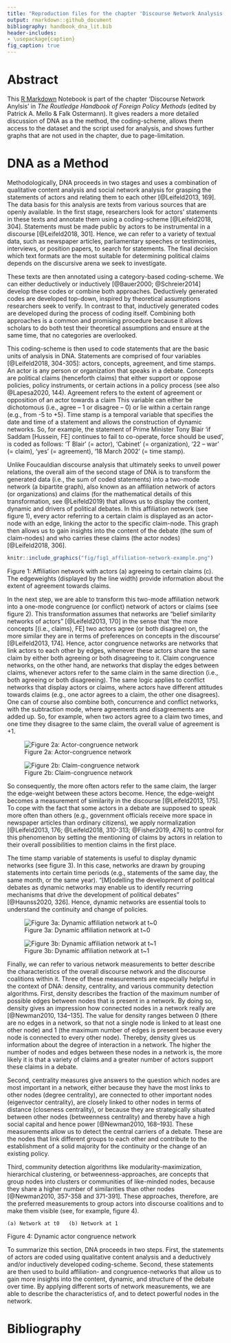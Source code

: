 ```yaml
---
title: "Reproduction files for the chapter 'Discourse Network Analysis'"
output: rmarkdown::github_document
bibliography: handbook_dna_lit.bib
header-includes:
- \usepackage{caption}
fig_caption: true
---
```


# Abstract

This [R Markdown](http://rmarkdown.rstudio.com) Notebook is part of the chapter 'Discourse Network Anylsis' in *The Routledge Handbook of Foreign Policy Methods* (edited by Patrick A. Mello & Falk Ostermann). It gives readers a more detailed discussion of DNA as a the method, the coding-scheme, allows them access to the dataset and the script used for analysis, and shows further graphs that are not used in the chapter, due to page-limitation.

# DNA as a Method

Methodologically, DNA proceeds in two stages and uses a combination of qualitative content analysis and social network analysis for grasping the statements of actors and relating them to each other [@Leifeld2013, 169]. The data basis for this analysis are texts from various sources that are openly available. In the first stage, researchers look for actors' statements in these texts and annotate them using a coding-scheme [@Leifeld2018, 304]. Statements must be made public by actors to be instrumental in a discourse [@Leifeld2018, 301]. Hence, we can refer to a variety of textual data, such as newspaper articles, parliamentary speeches or testimonies, interviews, or position papers, to search for statements. The final decision which text formats are the most suitable for determining political claims depends on the discursive arena we seek to investigate.

These texts are then annotated using a category-based coding-scheme. We can either deductively or inductively [@Bauer2000; @Schreier2014] develop these codes or combine both approaches. Deductively generated codes are developed top-down, inspired by theoretical assumptions researchers seek to verify. In contrast to that, inductively generated codes are developed during the process of coding itself. Combining both approaches is a common and promising procedure because it allows scholars to do both test their theoretical assumptions and ensure at the same time, that no categories are overlooked.

This coding-scheme is then used to code statements that are the basic units of analysis in DNA. Statements are comprised of four variables [@Leifeld2018, 304-305]: actors, concepts, agreement, and time stamps. An actor is any person or organization that speaks in a debate. Concepts are political claims (henceforth claims) that either support or oppose policies, policy instruments, or certain actions in a policy process (see also @Lapesa2020, 144). Agreement refers to the extent of agreement or opposition of an actor towards a claim This variable can either be dichotomous (i.e., agree – 1 or disagree – 0) or lie within a certain range (e.g., from -5 to +5). Time stamp is a temporal variable that specifies the date and time of a statement and allows the construction of dynamic networks. So, for example, the statement of Prime Minister Tony Blair 'if Saddam [Hussein, FE] continues to fail to co-operate, force should be used', is coded as follows: 'T Blair' (= actor), 'Cabinet' (= organization), '22 – war' (= claim), 'yes' (= agreement), '18 March 2002' (= time stamp).

Unlike Foucauldian discourse analysis that ultimately seeks to unveil power relations, the overall aim of the second stage of DNA is to transform the generated data (i.e., the sum of coded statements) into a two-mode network (a bipartite graph), also known as an affiliation network of actors (or organizations) and claims (for the mathematical details of this transformation, see @Leifeld2019) that allows us to display the content, dynamic and drivers of political debates. In this affiliation network (see figure 1), every actor referring to a certain claim is displayed as an actor-node with an edge, linking the actor to the specific claim-node. This graph then allows us to gain insights into the content of the debate (the sum of claim-nodes) and who carries these claims (the actor nodes) [@Leifeld2018, 306].

```r
knitr::include_graphics("fig/fig1_affiliation-network-example.png")
```
Figure 1: Affiliation network with actors (a) agreeing to certain claims (c). The edgeweights (displayed by the line width) provide information about the extent of agreement towards claims.

In the next step, we are able to transform this two-mode affiliation network into a one-mode congruence (or conflict) network of actors or claims (see figure 2). This transformation assumes that networks are "belief similarity networks of actors" [@Leifeld2013, 170] in the sense that 'the more concepts [(i.e., claims), FE] two actors agree (or both disagree) on, the more similar they are in terms of preferences on concepts in the discourse' [@Leifeld2013, 174]. Hence, actor congruence networks are networks that link actors to each other by edges, whenever these actors share the same claim by either both agreeing or both disagreeing to it. Claim congruence networks, on the other hand, are networks that display the edges between claims, whenever actors refer to the same claim in the same direction (i.e., both agreeing or both disagreeing). The same logic applies to conflict networks that display actors or claims, where actors have different attitudes towards claims (e.g., one actor agrees to a claim, the other one disagrees). One can of course also combine both, concurrence and conflict networks, with the subtraction mode, where agreements and disagreements are added up. So, for example, when two actors agree to a claim two times, and one time they disagree to the same claim, the overall value of agreement is +1.

![Figure 2a: Actor-congruence network](fig/fig2a_congruence-network-example-a.png)

![Figure 2b: Claim-congruence network](fig/fig2b_congruence-network-example-b.png)

So consequently, the more often actors refer to the same claim, the larger the edge-weight between these actors become. Hence, the edge-weight becomes a measurement of similarity in the discourse [@Leifeld2013, 175]. To cope with the fact that some actors in a debate are supposed to speak more often than others (e.g., government officials receive more space in newspaper articles than ordinary citizens), we apply normalization [@Leifeld2013, 176; @Leifeld2018, 310-313; @Fisher2019, 476] to control for this phenomenon by setting the mentioning of claims by actors in relation to their overall possibilities to mention claims in the first place.

The time stamp variable of statements is useful to display dynamic networks (see figure 3). In this case, networks are drawn by grouping statements into certain time periods (e.g., statements of the same day, the same month, or the same year). "[M]odelling the development of political debates as dynamic networks may enable us to identify recurring mechanisms that drive the development of political debates" [@Haunss2020, 326]. Hence, dynamic networks are essential tools to understand the continuity and change of policies.

![Figure 3a: Dynamic affiliation network at t~0](fig/fig3a_dynamic-network-example-a.png)

![Figure 3b: Dynamic affiliation network at t~1](fig/fig3a_dynamic-network-example-a.png)
			
Finally, we can refer to various network measurements to better describe the characteristics of the overall discourse network and the discourse coalitions within it. Three of these measurements are especially helpful in the context of DNA: density, centrality, and various community detection algorithms. First, density describes the fraction of the maximum number of possible edges between nodes that is present in a network. By doing so, density gives an impression how connected nodes in a network really are [@Newman2010, 134–135]. The value for density ranges between 0 (there are no edges in a network, so that not a single node is linked to at least one other node) and 1 (the maximum number of edges is present because every node is connected to every other node). Thereby, density gives us information about the degree of interaction in a network. The higher the number of nodes and edges between these nodes in a network is, the more likely it is that a variety of claims and a greater number of actors support these claims in a debate.

Second, centrality measures give answers to the question which nodes are most important in a network, either because they have the most links to other nodes (degree centrality), are connected to other important nodes (eigenvector centrality), are closely linked to other nodes in terms of distance (closeness centrality), or because they are strategically situated between other nodes (betweenness centrality) and thereby have a high social capital and hence power [@Newman2010, 168–193]. These measurements allow us to detect the central carriers of a debate. These are the nodes that link different groups to each other and contribute to the establishment of a solid majority for the continuity or the change of an existing policy.

Third, community detection algorithms like modularity-maximization, hierarchical clustering, or betweenness-approaches, are concepts that group nodes into clusters or communities of like-minded nodes, because they share a higher number of similarities than other nodes [@Newman2010, 357-358 and 371-391]. These approaches, therefore, are the preferred measurements to group actors into discourse coalitions and to make them visible (see, for example, figure 4).

			
	(a) Network at t0	(b) Network at 1

Figure 4: Dynamic actor congruence network

To summarize this section, DNA proceeds in two steps. First, the statements of actors are coded using qualitative content analysis and a deductively and/or inductively developed coding-scheme. Second, these statements are then used to build affiliation- and congruence-networks that allow us to gain more insights into the content, dynamic, and structure of the debate over time. By applying different sorts of network measurements, we are able to describe the characteristics of, and to detect powerful nodes in the network.

# Bibliography


